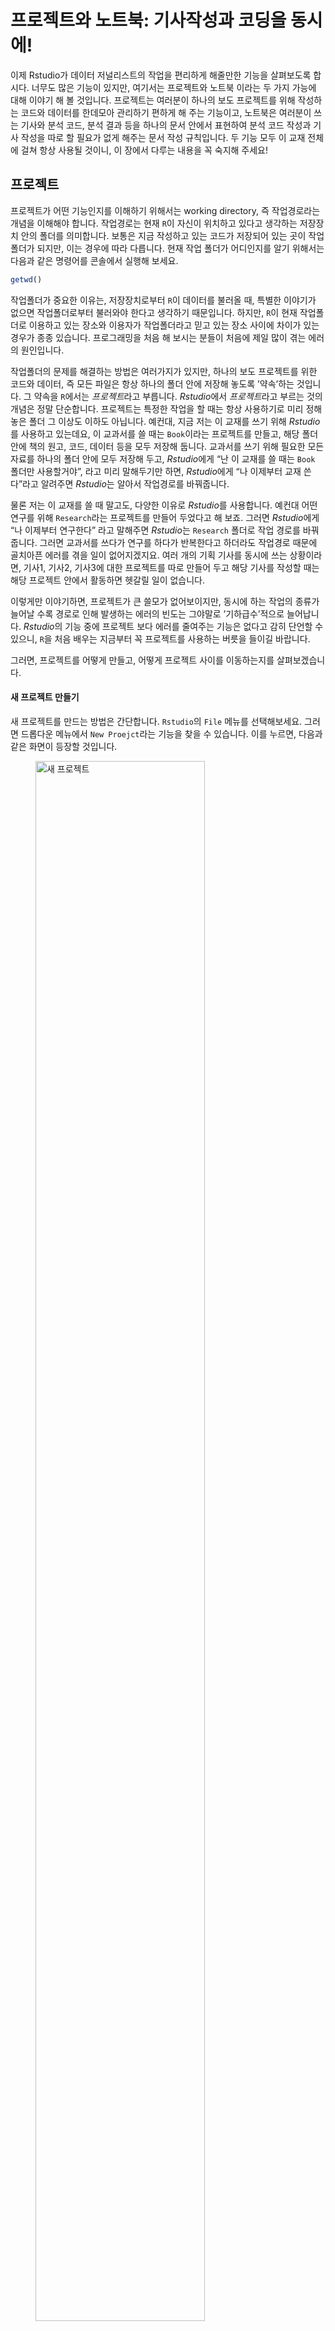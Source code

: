 # 프로젝트와 노트북: 기사작성과 코딩을 동시에!

이제 Rstudio가 데이터 저널리스트의 작업을 편리하게 해줄만한 기능을 살펴보도록 합시다. 너무도 많은 기능이 있지만, 여기서는 프로젝트와 노트북 이라는 두 가지 가능에 대해 이야기 해 볼 것입니다. 프로젝트는 여러분이 하나의 보도 프로젝트를 위해 작성하는 코드와 데이터를 한데모아 관리하기 편하게 해 주는 기능이고, 노트북은 여러분이 쓰는 기사와 분석 코드, 분석 결과 등을 하나의 문서 안에서 표현하여 분석 코드 작성과 기사 작성을 따로 할 필요가 없게 해주는 문서 작성 규칙입니다. 두 기능 모두 이 교재 전체에 걸쳐 항상 사용될 것이니, 이 장에서 다루는 내용을 꼭 숙지해 주세요!

## 프로젝트

프로젝트가 어떤 기능인지를 이해하기 위해서는 working directory, 즉 작업경로라는 개념을 이해해야 합니다. 작업경로는 현재 `R`이 자신이 위치하고 있다고 생각하는 저장장치 안의 폴더를 의미합니다. 보통은 지금 작성하고 있는 코드가 저장되어 있는 곳이 작업폴더가 되지만, 이는 경우에 따라 다릅니다. 현재 작업 폴더가 어디인지를 알기 위해서는 다음과 같은 명령어를 콘솔에서 실행해 보세요.

```{r eval=FALSE}
getwd()
```

작업폴더가 중요한 이유는, 저장장치로부터 `R`이 데이터를 불러올 때, 특별한 이야기가 없으면 작업폴더로부터 불러와야 한다고 생각하기 때문입니다. 하지만, `R`이 현재 작업폴더로 이용하고 있는 장소와 이용자가 작업폴더라고 믿고 있는 장소 사이에 차이가 있는 경우가 종종 있습니다. 프로그래밍을 처음 해 보시는 분들이 처음에 제일 많이 겪는 에러의 원인입니다.

작업폴더의 문제를 해결하는 방법은 여러가지가 있지만, 하나의 보도 프로젝트를 위한 코드와 데이터, 즉 모든 파일은 항상 하나의 폴더 안에 저장해 놓도록 '약속'하는 것입니다. 그 약속을 `R`에서는 *프로젝트*라고 부릅니다. *Rstudio*에서 *프로젝트*라고 부르는 것의 개념은 정말 단순합니다. 프로젝트는 특정한 작업을 할 때는 항상 사용하기로 미리 정해놓은 폴더 그 이상도 이하도 아닙니다. 예컨대, 지금 저는 이 교재를 쓰기 위해 *Rstudio*를 사용하고 있는데요, 이 교과서를 쓸 때는 `Book`이라는 프로젝트를 만들고, 해당 폴더 안에 책의 원고, 코드, 데이터 등을 모두 저장해 둡니다. 교과서를 쓰기 위해 필요한 모든 자료를 하나의 폴더 안에 모두 저장해 두고, *Rstudio*에게 "난 이 교재를 쓸 때는 `Book` 폴더만 사용할거야", 라고 미리 말해두기만 하면, *Rstudio*에게 "나 이제부터 교재 쓴다"라고 알려주면 *Rstudio*는 알아서 작업경로를 바꿔줍니다.

물론 저는 이 교재를 쓸 때 말고도, 다양한 이유로 *Rstudio*를 사용합니다. 예컨대 어떤 연구를 위해 `Research`라는 프로젝트를 만들어 두었다고 해 보죠. 그러면 *Rstudio*에게 "나 이제부터 연구한다" 라고 말해주면 *Rstudio*는 `Research` 폴더로 작업 경로를 바꿔줍니다. 그러면 교과서를 쓰다가 연구를 하다가 반복한다고 하더라도 작업경로 때문에 골치아픈 에러를 겪을 일이 없어지겠지요. 여러 개의 기획 기사를 동시에 쓰는 상황이라면, 기사1, 기사2, 기사3에 대한 프로젝트를 따로 만들어 두고 해당 기사를 작성할 때는 해당 프로젝트 안에서 활동하면 헷갈릴 일이 없습니다.

이렇게만 이야기하면, 프로젝트가 큰 쓸모가 없어보이지만, 동시에 하는 작업의 종류가 늘어날 수록 경로로 인해 발생하는 에러의 빈도는 그야말로 '기하급수'적으로 늘어납니다. *Rstudio*의 기능 중에 프로젝트 보다 에러를 줄여주는 기능은 없다고 감히 단언할 수 있으니, `R`을 처음 배우는 지금부터 꼭 프로젝트를 사용하는 버릇을 들이길 바랍니다.

그러면, 프로젝트를 어떻게 만들고, 어떻게 프로젝트 사이를 이동하는지를 살펴보겠습니다.

#### 새 프로젝트 만들기

새 프로젝트를 만드는 방법은 간단합니다. `Rstudio`의 `File` 메뉴를 선택해보세요. 그러면 드롭다운 메뉴에서 `New Proejct`라는 기능을 찾을 수 있습니다. 이를 누르면, 다음과 같은 화면이 등장할 것입니다.

![새 프로젝트](pics/install/Newproject_NewProejct.png){width=80%}

여기서 프로젝트 명은 새로 만들어질 폴더의 이름이고, 경로는 그 폴더가 만들어질 상위 폴더라고 생각하시면 됩니다. 예컨대 위의 예에서, 저는 `Spring2023` 폴더 아래 `Book`이라는 새로운 폴더를 만들어 바로 그 폴더를 프로젝트 폴더로 사용하려는 것이지요.

`OK`를 누르고 나면, 몇 초에 걸쳐 프로젝터(=폴더)가 만들어집니다. 프로젝트가 폴더에 불과하다는 것을 확인하기 위해서 해당 폴더를 찾아보지요. 저는 지금 윈도우를 이용하고 있기 때문에 탐색기를 이용하겠습니다.

![폴더에서 프로젝트 찾기](pics/install/NewProject_Folder.png){width=70%}

새로 폴더가 하나 만들어져 있지요? 그 안에는 `Book.Rproj`라는 파일도 자동으로 만들어져 있는데, 이 파일은 단지 이 폴더가 그냥 폴더가 아니고 `R`을 이용한 프로젝트를 수행하기 위한 폴더임을 표시하는 것입니다. 이것은 조금 있다가 서로 다른 폴더 사이를 이동할 때 이용할 것입니다. 자, 이제 우리는 이제 책을 쓰기 위해서는 이 폴더만 사용하게 될 것입니다. 새로 작성한 코드도, 사용할 데이터도 이 폴더 안에 모두 저장하는 것이지요.

#### 프로젝트 바꾸기

그런데 이미 복수의 프로젝트를 가지고 있었다면, 프로젝트 사이는 어떻게 왔다갔다 할 수 있을까요? 간단합니다. 다시 `File` 메뉴를 선택해 보세요. 그러면 `Open Project`라는 기능이 있을 것입니다. 이것을 선택하면, 일반 탐색기처럼 폴더를 선택할 수 있습니다. 만약 `Research`라는 프로젝트로 이동하고 싶다고 해당 프로젝트 폴더를 찾아가면 됩니다. `Research` 프로젝트가 이미 만들어져 있었다면 해당 폴더에는 `Research.Rproj`라는 파일이 저장되어 있겠지요. 그 파일을 선택한 후, `OK`를 누르면 이제 `Rstudio`는 `Research` 프로젝트로 이동합니다. 이제 저는 연구를 하는 것입니다.

![새로운 프로젝트로 이동](pics/install/Research.png){width=70%}

그런데, 사실 이렇게 복잡한 방식으로 프로젝트 사이를 이동하는 경우는 많지 않습니다. 더 간단한 방법이 있거든요. 아까 이용한 `Open Project` 메뉴 아래에는 `Recent Projects`라는 메뉴도 있습니다. 그 위에 마우스 포인트를 올리면 최근에 이용한 프로젝트의 목록이 나타납니다. 그 목록 중 내가 이동하고 싶은 프로젝트를 클릭하면, 아주 간단하게 프로젝트 사이를 이동할 수 있습니다.

이제 여러분이 `Rstudio`를 켜고 작업을 하려고 할 때 처음으로 해야 할 일은 적절한 프로젝트를 이용하는 것입니다. 새로운 작업을 시작한다면? 프로젝트를 만드세요. 만약 프로젝트를 이미 만들어 놓은 작업을 계속하고 싶다면? 지금 `Rstudio`가 그 작업에 해당하는 프로젝트를 이용하고 있는지 확인하세요. 만약 그렇지 않다면 `Recent Projects`나 `Open Project`를 이용해 해당 프로젝트로 이동하면 됩니다. 항상 작업은 그 이후에 시작합니다.

## Quarto 노트북

우리는 지금까지 `R`의 기초적인 기능을 살펴보면서, 콘솔이라고 하는 창을 이용해 왔습니다. 이 콘솔이라고 하는 창은 R의 엔진, 실제로 프로그램이 돌아가는 곳이라고 볼 수 있습니다. 하지만 콘솔에서는 코드를 작성하고 엔터키를 누르는 순간, 프로그램이 실행되고 맙니다. 지금까지 작성해 온 간단한 코드라면, 이런 방식으로 충분하겠지만, 만약 수십줄, 많게는 수백줄의 코드를 작성하고, 작성한 코드가 한 번에 실행되기를 바란다면, 이것은 그다지 효율적인 방법이 아니겠지요. 따라서, 대부분 프로그래머들은 컴퓨터 메모장에 글을 쓰듯, 먼저 긴 코드를 작성한 후, 이것이 차례차례 콘솔에서 작동되도록 합니다. 이를 위해 작성한 코드로 이루어진 텍스트 파일을 흔히 '스크립트'라고 부릅니다. 하지만 이런 스크립트 방식의코드 작성법은 콘솔을 이용한 방법과는 반대로 작성한 코드의 부분부분이 의도한대로 잘 작동하는지 확인하는 것을 어렵게 만듭니다.

따라서, 우리는 그 중간쯤 되는 '노트북'이라는 방법을 사용하려고 합니다. 노트북 방법을 사용하면, 코드를 작성하면서 중간중간 결과를 확인할 수도 있고, 프로그램을 모두 작성한 후에는 전체 프로그램을 한 번에 실행할 수도 있습니다. 그리고 그보다 더 좋은 점은 코드와 코드 사이 원하는대로 문서를 작성할 수도 있고, 그 결과를 그대로 문서 파일, 프리젠테이션 파일, 심지어 웹페이지 형태로 바로 추출할 수 있다는 점입니다. 온라인 기사를 작성한다고 생각해 보면, 데이터 분석, 시각화, 기사 작성을 한 문서 안에서 별도의 작업 없이 할 수 있다는 뜻입니다! 따라서, 이 교재에서는 내내 노트북 환경을 사용하도록 하하겠습니다.

## 노트북 생성하기

노트북 환경을 이용하는 방법은 여러가지가 있지만, 우리는 "Quarto Document"라는 가장 표준적인 방법을 사용할 것입니다. "Quarto Document"를 사용하려면 새로운 "Quarto Document" 파일을 하나 만들어주면 됩니다. `Rstudio` 상단의 `File` 메뉴에서 `New File`이라고 되어 있는 곳에 마우스 커서를 올려보세요, 그러면 오른쪽에 떠오르는 메뉴에 "Quarto Document"라는 항목이 있을 것입니다. 이를 클릭하면 다음과 같은 창이 떠오릅니다.

![Quarto Document 만들기](pics/quarto/quarto%20documentation.png){width=70%}

여기서 지시하는대로 문서의 제목, 작성자(Author)의 이름 등을 입력하세요. 그러면, 파일 하나가 생성됩니다.

그 다음 Visual이라고 되어 있는 모드를 Source로 바꿔주세요. (Visual 모드를 사용해도 되지만, 우리는 Source 모드를 이용하겠습니다.)

![Source 모드로 전환](pics/quarto/visual_to_source.png){width=80%}

마지막으로 해당 파일을 저장해 주세요. 'File' 메뉴에서 'Save'를 클릭한 후, 파일명을 정해주면 됩니다. 확장자는 `qmd`가 됩니다.

이제 여러분은 노트북 환경을 이용하기 위한 준비가 되었습니다.

## 노트북 이용하기

노트북 환경은 구체적으로는 다음과 같습니다.

![노트북 환경](pics/quarto/notebook_environment.png)

이 노트북 환경은 크게 세 부분으로 이루어집니다. 첫번째, `---`로 둘러싸여 저자, 제목 등의 정보를 제공하는 부분입니다. 이는 `YAML header`라고 부르는데요, 꼭 있어야 하는 부분은 아닙니다. 하지만 조금 후에 굉장히 유용해 질 것이므로, 그대로 이용하실 것을 권장합니다. 제목(title)이나, 저자(author)의 내용에 해당하는 부분은 원하는대로 바꾸어도 좋습니다.

두번째 부분은 코드가 쓰여지는 `chunk`라고 부르는 부분입니다. `chunk`는 세 개의 "backtick", 즉 "역따옴표"로 코드를 둘러싸서 표현합니다. 역따옴표에 익숙지 않다면, 키도드 숫자 1 왼쪽에 있는 키가 역따옴표를 사용하기 위한 키 입니다. 여러분들은 주로 `shift` 키와 함께 물결 표시를 사용하기 위해 더 자주 사용했을 것입니다. `Rstudio`는 세 개의 역따옴표 있는 문자를 모두 프로그래밍 코드라고 인식합니다.

특히, 시작하는 세 개의 역따옴표 옆에 `{r}`이라고 쓰게되면, 이제 `Rstudio`는 해당 chunk 안의 모든 문자를 다른 프로그램도 아닌 `R` 문법으로 작성한 코드라고 생각합니다. 만약, chunk 안에서 R 문법에 어긋나는 문자가 있다면 에러가 발생하게 될 것입니다.

역따옴표와 사용할 프로그램을 표시하여 (예컨대, \`\`\``{r}`이라고 표시하여) `R` 코드임이 명확해지면, `Rstudio`는 chunk가 시작하는 줄 오른쪽에 작은 플레이 버튼 같은 것을 표시합니다. 이 버튼을 클릭해 보세요. 그러면 해당 chunk에 쓴 R 코드가 실행되고, 그 결과는 해당 코드 바로 밑에 표시됩니다. 이런 식으로 스크립트를 작성하면서, 즉시 콘솔에서처럼 결과도 확인할 수 있게 되는 것이지요.

마지막 부분은 앞의 두 요소 밖에 있는 모든 문자들 입니다. 이는 물론 일반 텍스트를 뜻합니다. 이 부분은 글을 쓰듯 자유롭게 작성하면 됩니다. 사실 아무 것도 아닌 것 같지만, 이렇게 내가 쓰고 싶은 글과 R 코드, 그리고 R 코드의 결과물까지 하나의 텍스트 파일 위에서 표현할 수 있게 됩니다. 마치 다음 그림 처럼요.

![노트북 환경](pics/quarto/quarto_code_result.png)

마치 하나의 웹페이지 화면처럼 보이지 않나요? 실제로 텍스트 파일 상단에 있는 `Render` 버튼을 누르기만 하면 바로 웹페이지를 만들어냅니다. 더 정확하게는 해당 `qmd`파일을 일종의 스크립트 삼아, 텍스트 부분은 텍스트로 표현하고, chunk에 해당하는 부분은 코드를 실행시킨 다음, 그 결과까지 모두 포함하여 하나의 HTML 파일을 만들어 냅니다. 여러분이 사용하고 있는 프로젝트 폴더에 들어가보세요. 방금 `Render`한 `qmd`파일과 같은 파일명을 가진 HTML 파일이 생성되어 있을 것입니다. 그 파일을 더블클릭하면, 여러분이 사용하는 브라우저를 통해 마치 웹페이지처럼 정돈된 결과물을 볼 수 있습니다.

방금 `Render`한 `qmd` 파일에서 일반 텍스트가 여러분이 작성한 기사 내용, 그리고 chunk가 여러분이 독자들에게 보이고자 하는 데이터 시각화를 시행하는 코드라고 생각해 보세요! 그러면 여러분은 이미 인터넷으로 배포할 수 있는 기사 웹페이지 하나를 만든 셈입니다!

## 마크다운 문법

`Rstudio`가 우리가 작성한 `qmd` 파일에서 코드에 해당하는 부분, 일반 텍스트에 해당하는 부분을 자동으로 구분하고 다양한 기능을 사용할 수 있게 해줄 뿐만 아니라, 심지어 웹페이지로까지 만들어 주는 것은 우리가 `Rstudio`가 이해할 수 있는 특정 문법을 따르기 때문입니다. 이 문법을 '마크다운(markdown)'이라고 부릅니다. 사실 확장자명 `qmd`에서 "md"가 마크다운(markdown)을 뜻하지요. 앞서 사용한 "---" "\`\`\`{r}" 이런 것들이 마크다운 문법 중 일부입니다. 마크다운의 문법은 물론 이것 말고도 다양합니다.

우리는 앞서 `Rstudio`가 chunk 안에 있는 문자는 코드로 인식해 실행하고, 그 밖의 문자는 텍스트 그대로 표현한다고 했습니다. 사실 이는 정확한 이야기가 아닙니다. 왜냐하면 `Rstudio`가 chunk 밖의 문자를 일반 텍스트로 인식하는 것은 맞지만, 일반 텍스트에 여러 효과를 부여하기 위한 몇 가지 간단한 문법이 있기 때문이지요. 이러한 문법들은 써도 그만, 안 써도 그만이지만 시각적으로 더 효율적인 웹페이지를 생성하기 위해 유용합니다. 예컨대 다음과 같은 것들이 그 문법에 해당합니다.

> ### 글씨체
>
> *\*기울임* \*
>
> \*\***굵게**\*\*
>
> \~\~~~취소선~~\~\~
>
> \``코드`\`
>
> \# 최상위 제목
>
> \## 2단계 제목
>
> \### 3단계 제목
>
> ### 나열하기
>
> \- 아이템1
>
> \- 아이템2
>
> \- 아이템 2a
>
> \- 아이템 2b
>
> 1.  Numbered list item 1
>
> 2.  Item 2. The numbers are incremented automatically in the output.
>
> ### 링크와 그림
>
> \<http://example.com\>
>
> \[linked phrase\](http://example.com)
>
> ### 테이블
>
> \| First Header \| Second Header \|
>
> \|\-\-\-\-\-\-\-\-\-\-\-\-\--\|\-\-\-\-\-\-\-\-\-\-\-\-\-\--\|
>
> \| Content Cell \| Content Cell \|
>
> \| Content Cell \| Content Cell \|

이러한 문법들은 `Render` 버튼을 누르면 웹페이지를 위한 적절한 시각 요소로 번역됩니다. 위의 문법 말고도 정말 다양하면서도 간단한 문법들이 있는데요, 여기서 모두 설명할 수는 없으니, Rstudio 노트북을 가능하게 해 주는 기반 기술인 `Quarto` 홈페이지에서 마크다운 문법을 자세히 설명한 [웹사이트](https://quarto.org/docs/authoring/markdown-basics.html)를 참조하는 것을 가장 권장합니다. 대신 이곳의 설명이 영어로 되어 있기 때문에, 이를 꺼리시는 분들은 검색창에서 'Quarto 마크다운 문법'이라고 치시면 많은 한글 자료를 보실 수 있을 것입니다.

이제 간단한 마크다운 문법을 알면 이용자는 HTML 같이 복잡한 마크업 문법을 몰라도 웹페이지를 간단하게 만들 수 있습니다. Rstudio가 내장하고 있는 프로그램이 마크다운 문서를 HTML로 다시 재번역해 주거든요(그것이 여러분이 `Rstudio`에서 이용하는 `Render` 버튼의 의미입니다). 여러분들이 매일 이용하는 웹브라우저는 이렇게 번역된 HTML을 이해할 수 있으니 여러분은 뉴스 작성을 위해 HTML을 따로 공부할 필요가 없습니다.

**그림: 마크업 -\> pandoc -\> HTML -\> 웹브라우저**

명심하세요! 여러분들은 이 책을 통해 연습을 하는 동안 항상 `qmd` 파일을 하나 만들어 마크다운 문법을 이요해 코드와 텍스트를 동시에 작성하고 이를 HTML로 렌더하는 작업을 반복할 것입니다. 그 외에도 `R`을 사용하는 여러 방법이 있지만, 일단 가장 쉽고 기사 작성을 위해 유용한 이 방법을 반복해서 사용하세요!
